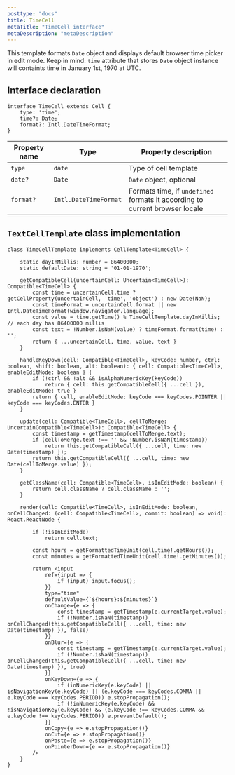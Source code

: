 ```yaml
---
posttype: "docs"
title: TimeCell
metaTitle: "TimeCell interface"
metaDescription: "metaDescription"
---
```


This template formats `Date` object and displays default browser time picker in edit mode.
Keep in mind: `time` attribute that stores `Date` object instance will containts time in January 1st, 1970 at UTC.


## Interface declaration 

```tsx
interface TimeCell extends Cell {
    type: 'time';
    time?: Date;
    format?: Intl.DateTimeFormat;
}
```

| Property name     | Type                      | Property description | 
| ------------      | -------------             | -------------------- |
| `type`            | `date`                    | Type of cell template | 
| `date?`           | `Date`                    | `Date` object, optional | 
| `format?`         | `Intl.DateTimeFormat`     | Formats time, if `undefined` formats it according to current browser locale | 

## `TextCellTemplate` class implementation

```tsx
class TimeCellTemplate implements CellTemplate<TimeCell> {

    static dayInMillis: number = 86400000;
    static defaultDate: string = '01-01-1970';

    getCompatibleCell(uncertainCell: Uncertain<TimeCell>): Compatible<TimeCell> {
        const time = uncertainCell.time ? getCellProperty(uncertainCell, 'time', 'object') : new Date(NaN);
        const timeFormat = uncertainCell.format || new Intl.DateTimeFormat(window.navigator.language);
        const value = time.getTime() % TimeCellTemplate.dayInMillis; // each day has 86400000 millis
        const text = !Number.isNaN(value) ? timeFormat.format(time) : '';
        return { ...uncertainCell, time, value, text }
    }

    handleKeyDown(cell: Compatible<TimeCell>, keyCode: number, ctrl: boolean, shift: boolean, alt: boolean): { cell: Compatible<TimeCell>, enableEditMode: boolean } {
        if (!ctrl && !alt && isAlphaNumericKey(keyCode))
            return { cell: this.getCompatibleCell({ ...cell }), enableEditMode: true }
        return { cell, enableEditMode: keyCode === keyCodes.POINTER || keyCode === keyCodes.ENTER }
    }

    update(cell: Compatible<TimeCell>, cellToMerge: UncertainCompatible<TimeCell>): Compatible<TimeCell> {
        const timestamp = getTimestamp(cellToMerge.text);
        if (cellToMerge.text !== '' && !Number.isNaN(timestamp))
            return this.getCompatibleCell({ ...cell, time: new Date(timestamp) });
        return this.getCompatibleCell({ ...cell, time: new Date(cellToMerge.value) });
    }

    getClassName(cell: Compatible<TimeCell>, isInEditMode: boolean) {
        return cell.className ? cell.className : '';
    }

    render(cell: Compatible<TimeCell>, isInEditMode: boolean, onCellChanged: (cell: Compatible<TimeCell>, commit: boolean) => void): React.ReactNode {

        if (!isInEditMode)
            return cell.text;

        const hours = getFormattedTimeUnit(cell.time!.getHours());
        const minutes = getFormattedTimeUnit(cell.time!.getMinutes());

        return <input
            ref={input => {
                if (input) input.focus();
            }}
            type="time"
            defaultValue={`${hours}:${minutes}`}
            onChange={e => {
                const timestamp = getTimestamp(e.currentTarget.value);
                if (!Number.isNaN(timestamp)) onCellChanged(this.getCompatibleCell({ ...cell, time: new Date(timestamp) }), false)
            }}
            onBlur={e => {
                const timestamp = getTimestamp(e.currentTarget.value);
                if (!Number.isNaN(timestamp)) onCellChanged(this.getCompatibleCell({ ...cell, time: new Date(timestamp) }), true)
            }}
            onKeyDown={e => {
                if (inNumericKey(e.keyCode) || isNavigationKey(e.keyCode) || (e.keyCode === keyCodes.COMMA || e.keyCode === keyCodes.PERIOD)) e.stopPropagation();
                if (!inNumericKey(e.keyCode) && !isNavigationKey(e.keyCode) && (e.keyCode !== keyCodes.COMMA && e.keyCode !== keyCodes.PERIOD)) e.preventDefault();
            }}
            onCopy={e => e.stopPropagation()}
            onCut={e => e.stopPropagation()}
            onPaste={e => e.stopPropagation()}
            onPointerDown={e => e.stopPropagation()}
        />
    }
}
```